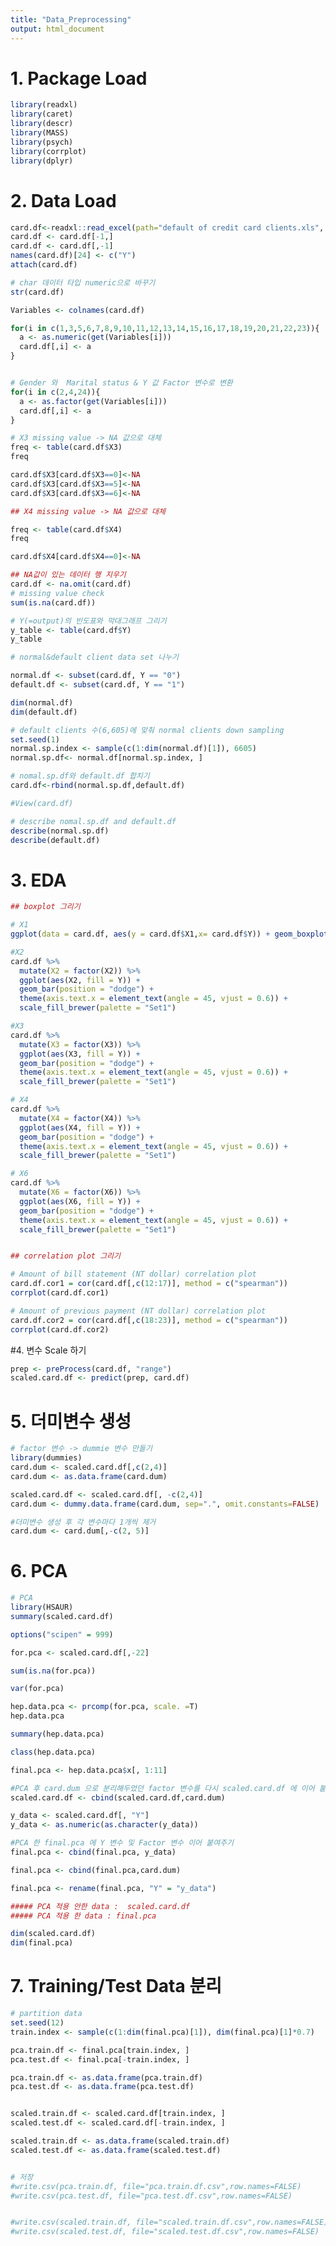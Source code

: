 ```yaml
---
title: "Data_Preprocessing"
output: html_document
---
```


# 1. Package Load
```r
library(readxl)
library(caret)
library(descr)
library(MASS)
library(psych)
library(corrplot)
library(dplyr)
```

# 2. Data Load
```r
card.df<-readxl::read_excel(path="default of credit card clients.xls", sheet="Data", col_names=TRUE)
card.df <- card.df[-1,]
card.df <- card.df[,-1]
names(card.df)[24] <- c("Y")
attach(card.df)
```

```r
# char 데이터 타입 numeric으로 바꾸기
str(card.df)

Variables <- colnames(card.df)

for(i in c(1,3,5,6,7,8,9,10,11,12,13,14,15,16,17,18,19,20,21,22,23)){
  a <- as.numeric(get(Variables[i]))
  card.df[,i] <- a
}


# Gender 와  Marital status & Y 값 Factor 변수로 변환
for(i in c(2,4,24)){
  a <- as.factor(get(Variables[i]))
  card.df[,i] <- a
}

# X3 missing value -> NA 값으로 대체
freq <- table(card.df$X3) 
freq

card.df$X3[card.df$X3==0]<-NA
card.df$X3[card.df$X3==5]<-NA
card.df$X3[card.df$X3==6]<-NA

## X4 missing value -> NA 값으로 대체

freq <- table(card.df$X4) 
freq

card.df$X4[card.df$X4==0]<-NA

## NA값이 있는 데이터 행 지우기
card.df <- na.omit(card.df)
# missing value check
sum(is.na(card.df))
```

```r
# Y(=output)의 빈도표와 막대그래프 그리기
y_table <- table(card.df$Y)
y_table

# normal&default client data set 나누기

normal.df <- subset(card.df, Y == "0")
default.df <- subset(card.df, Y == "1")

dim(normal.df)
dim(default.df)

# default clients 수(6,605)에 맞춰 normal clients down sampling
set.seed(1)
normal.sp.index <- sample(c(1:dim(normal.df)[1]), 6605)
normal.sp.df<- normal.df[normal.sp.index, ]

# nomal.sp.df와 default.df 합치기
card.df<-rbind(normal.sp.df,default.df)

#View(card.df)

# describe nomal.sp.df and default.df
describe(normal.sp.df)
describe(default.df)
```


# 3. EDA

```r
## boxplot 그리기

# X1
ggplot(data = card.df, aes(y = card.df$X1,x= card.df$Y)) + geom_boxplot(fill = "orange")

#X2
card.df %>% 
  mutate(X2 = factor(X2)) %>% 
  ggplot(aes(X2, fill = Y)) +
  geom_bar(position = "dodge") +
  theme(axis.text.x = element_text(angle = 45, vjust = 0.6)) +
  scale_fill_brewer(palette = "Set1")

#X3
card.df %>% 
  mutate(X3 = factor(X3)) %>% 
  ggplot(aes(X3, fill = Y)) +
  geom_bar(position = "dodge") +
  theme(axis.text.x = element_text(angle = 45, vjust = 0.6)) +
  scale_fill_brewer(palette = "Set1")

# X4
card.df %>% 
  mutate(X4 = factor(X4)) %>% 
  ggplot(aes(X4, fill = Y)) +
  geom_bar(position = "dodge") +
  theme(axis.text.x = element_text(angle = 45, vjust = 0.6)) +
  scale_fill_brewer(palette = "Set1")

# X6
card.df %>% 
  mutate(X6 = factor(X6)) %>% 
  ggplot(aes(X6, fill = Y)) +
  geom_bar(position = "dodge") +
  theme(axis.text.x = element_text(angle = 45, vjust = 0.6)) +
  scale_fill_brewer(palette = "Set1")


## correlation plot 그리기

# Amount of bill statement (NT dollar) correlation plot
card.df.cor1 = cor(card.df[,c(12:17)], method = c("spearman"))
corrplot(card.df.cor1)

# Amount of previous payment (NT dollar) correlation plot
card.df.cor2 = cor(card.df[,c(18:23)], method = c("spearman"))
corrplot(card.df.cor2)
```

#4. 변수 Scale 하기
```r
prep <- preProcess(card.df, "range")
scaled.card.df <- predict(prep, card.df)
```


# 5. 더미변수 생성
```r
# factor 변수 -> dummie 변수 만들기
library(dummies)
card.dum <- scaled.card.df[,c(2,4)]
card.dum <- as.data.frame(card.dum)

scaled.card.df <- scaled.card.df[, -c(2,4)]
card.dum <- dummy.data.frame(card.dum, sep=".", omit.constants=FALSE)

#더미변수 생성 후 각 변수마다 1개씩 제거
card.dum <- card.dum[,-c(2, 5)]

```

# 6. PCA
```r
# PCA
library(HSAUR)
summary(scaled.card.df)

options("scipen" = 999) 

for.pca <- scaled.card.df[,-22]

sum(is.na(for.pca))

var(for.pca)

hep.data.pca <- prcomp(for.pca, scale. =T)
hep.data.pca

summary(hep.data.pca)

class(hep.data.pca)

final.pca <- hep.data.pca$x[, 1:11]

#PCA 후 card.dum 으로 분리해두었던 factor 변수를 다시 scaled.card.df 에 이어 붙임
scaled.card.df <- cbind(scaled.card.df,card.dum)

y_data <- scaled.card.df[, "Y"]
y_data <- as.numeric(as.character(y_data))

#PCA 한 final.pca 에 Y 변수 및 Factor 변수 이어 붙여주기
final.pca <- cbind(final.pca, y_data)

final.pca <- cbind(final.pca,card.dum)

final.pca <- rename(final.pca, "Y" = "y_data")

##### PCA 적용 안한 data :  scaled.card.df
##### PCA 적용 한 data : final.pca

dim(scaled.card.df)
dim(final.pca)


```

# 7. Training/Test Data 분리
```r
# partition data
set.seed(12)
train.index <- sample(c(1:dim(final.pca)[1]), dim(final.pca)[1]*0.7)

pca.train.df <- final.pca[train.index, ]
pca.test.df <- final.pca[-train.index, ]

pca.train.df <- as.data.frame(pca.train.df)
pca.test.df <- as.data.frame(pca.test.df)


scaled.train.df <- scaled.card.df[train.index, ]
scaled.test.df <- scaled.card.df[-train.index, ]

scaled.train.df <- as.data.frame(scaled.train.df)
scaled.test.df <- as.data.frame(scaled.test.df)


# 저장
#write.csv(pca.train.df, file="pca.train.df.csv",row.names=FALSE)
#write.csv(pca.test.df, file="pca.test.df.csv",row.names=FALSE)


#write.csv(scaled.train.df, file="scaled.train.df.csv",row.names=FALSE)
#write.csv(scaled.test.df, file="scaled.test.df.csv",row.names=FALSE)

```

